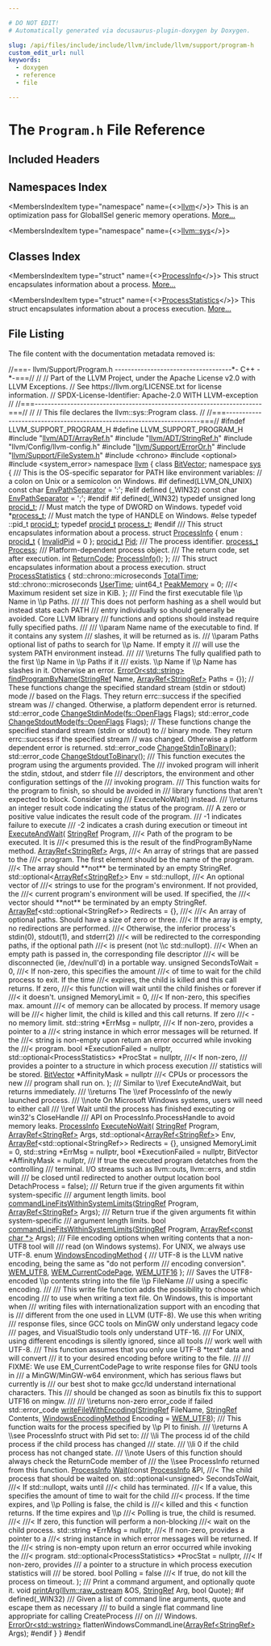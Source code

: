 ```yaml
---

# DO NOT EDIT!
# Automatically generated via docusaurus-plugin-doxygen by Doxygen.

slug: /api/files/include/include/llvm/include/llvm/support/program-h
custom_edit_url: null
keywords:
  - doxygen
  - reference
  - file

---
```





# The `Program.h` File Reference

<DoxygenPage pluginConfig={pluginConfig}>



## Included Headers

<IncludesList>
<IncludesListItem
  filePath="llvm/ADT/ArrayRef.h"
  permalink="/docs/api/files/include/include/llvm/include/llvm/adt/arrayref-h"
  isLocal="true" />
<IncludesListItem
  filePath="llvm/ADT/StringRef.h"
  permalink="/docs/api/files/include/include/llvm/include/llvm/adt/stringref-h"
  isLocal="true" />
<IncludesListItem
  filePath="llvm/Config/llvm-config.h"
  permalink=""
  isLocal="true" />
<IncludesListItem
  filePath="llvm/Support/ErrorOr.h"
  permalink="/docs/api/files/include/include/llvm/include/llvm/support/erroror-h"
  isLocal="true" />
<IncludesListItem
  filePath="llvm/Support/FileSystem.h"
  permalink="/docs/api/files/include/include/llvm/include/llvm/support/filesystem-h"
  isLocal="true" />
<IncludesListItem
  filePath="chrono"
  permalink=""
  isLocal="false" />
<IncludesListItem
  filePath="optional"
  permalink=""
  isLocal="false" />
<IncludesListItem
  filePath="system_error"
  permalink=""
  isLocal="false" />
</IncludesList>

## Namespaces Index

<MembersIndex>

<MembersIndexItem
  type="namespace"
  name={<><a href="/docs/api/namespaces/llvm">llvm</a></>}>
This is an optimization pass for GlobalISel generic memory operations. <a href="/docs/api/namespaces/llvm/#details">More...</a>
</MembersIndexItem>

<MembersIndexItem
  type="namespace"
  name={<><a href="/docs/api/namespaces/llvm/sys">llvm::sys</a></>}>
</MembersIndexItem>

</MembersIndex>

## Classes Index

<MembersIndex>

<MembersIndexItem
  type="struct"
  name={<><a href="/docs/api/structs/llvm/sys/processinfo">ProcessInfo</a></>}>
This struct encapsulates information about a process. <a href="/docs/api/structs/llvm/sys/processinfo/#details">More...</a>
</MembersIndexItem>

<MembersIndexItem
  type="struct"
  name={<><a href="/docs/api/structs/llvm/sys/processstatistics">ProcessStatistics</a></>}>
This struct encapsulates information about a process execution. <a href="/docs/api/structs/llvm/sys/processstatistics/#details">More...</a>
</MembersIndexItem>

</MembersIndex>


## File Listing

The file content with the documentation metadata removed is:

<ProgramListing>

<Link id="l00001" /><CodeLine lineNumber="1"><Highlight kind="comment">//===- llvm/Support/Program.h ------------------------------------&#42;- C++ -&#42;-===//</Highlight><Highlight kind="normal"></Highlight></CodeLine>
<Link id="l00002" /><CodeLine lineNumber="2"><Highlight kind="normal"></Highlight><Highlight kind="comment">//</Highlight><Highlight kind="normal"></Highlight></CodeLine>
<Link id="l00003" /><CodeLine lineNumber="3"><Highlight kind="normal"></Highlight><Highlight kind="comment">// Part of the LLVM Project, under the Apache License v2.0 with LLVM Exceptions.</Highlight><Highlight kind="normal"></Highlight></CodeLine>
<Link id="l00004" /><CodeLine lineNumber="4"><Highlight kind="normal"></Highlight><Highlight kind="comment">// See https://llvm.org/LICENSE.txt for license information.</Highlight><Highlight kind="normal"></Highlight></CodeLine>
<Link id="l00005" /><CodeLine lineNumber="5"><Highlight kind="normal"></Highlight><Highlight kind="comment">// SPDX-License-Identifier: Apache-2.0 WITH LLVM-exception</Highlight><Highlight kind="normal"></Highlight></CodeLine>
<Link id="l00006" /><CodeLine lineNumber="6"><Highlight kind="normal"></Highlight><Highlight kind="comment">//</Highlight><Highlight kind="normal"></Highlight></CodeLine>
<Link id="l00007" /><CodeLine lineNumber="7"><Highlight kind="normal"></Highlight><Highlight kind="comment">//===----------------------------------------------------------------------===//</Highlight><Highlight kind="normal"></Highlight></CodeLine>
<Link id="l00008" /><CodeLine lineNumber="8"><Highlight kind="normal"></Highlight><Highlight kind="comment">//</Highlight><Highlight kind="normal"></Highlight></CodeLine>
<Link id="l00009" /><CodeLine lineNumber="9"><Highlight kind="normal"></Highlight><Highlight kind="comment">// This file declares the llvm::sys::Program class.</Highlight><Highlight kind="normal"></Highlight></CodeLine>
<Link id="l00010" /><CodeLine lineNumber="10"><Highlight kind="normal"></Highlight><Highlight kind="comment">//</Highlight><Highlight kind="normal"></Highlight></CodeLine>
<Link id="l00011" /><CodeLine lineNumber="11"><Highlight kind="normal"></Highlight><Highlight kind="comment">//===----------------------------------------------------------------------===//</Highlight><Highlight kind="normal"></Highlight></CodeLine>
<Link id="l00012" /><CodeLine lineNumber="12"><Highlight kind="normal"></Highlight></CodeLine>
<Link id="l00013" /><CodeLine lineNumber="13"><Highlight kind="normal"></Highlight><Highlight kind="preprocessor">#ifndef LLVM&#95;SUPPORT&#95;PROGRAM&#95;H</Highlight><Highlight kind="normal"></Highlight></CodeLine>
<Link id="l00014" /><CodeLine lineNumber="14"><Highlight kind="normal"></Highlight><Highlight kind="preprocessor">#define LLVM&#95;SUPPORT&#95;PROGRAM&#95;H</Highlight><Highlight kind="normal"></Highlight></CodeLine>
<Link id="l00015" /><CodeLine lineNumber="15"><Highlight kind="normal"></Highlight></CodeLine>
<Link id="l00016" /><CodeLine lineNumber="16"><Highlight kind="normal"></Highlight><Highlight kind="preprocessor">#include &quot;<a href="/docs/api/files/include/include/llvm/include/llvm/adt/arrayref-h">llvm/ADT/ArrayRef.h</a>&quot;</Highlight><Highlight kind="normal"></Highlight></CodeLine>
<Link id="l00017" /><CodeLine lineNumber="17"><Highlight kind="normal"></Highlight><Highlight kind="preprocessor">#include &quot;<a href="/docs/api/files/include/include/llvm/include/llvm/adt/stringref-h">llvm/ADT/StringRef.h</a>&quot;</Highlight><Highlight kind="normal"></Highlight></CodeLine>
<Link id="l00018" /><CodeLine lineNumber="18"><Highlight kind="normal"></Highlight><Highlight kind="preprocessor">#include &quot;llvm/Config/llvm-config.h&quot;</Highlight><Highlight kind="normal"></Highlight></CodeLine>
<Link id="l00019" /><CodeLine lineNumber="19"><Highlight kind="normal"></Highlight><Highlight kind="preprocessor">#include &quot;<a href="/docs/api/files/include/include/llvm/include/llvm/support/erroror-h">llvm/Support/ErrorOr.h</a>&quot;</Highlight><Highlight kind="normal"></Highlight></CodeLine>
<Link id="l00020" /><CodeLine lineNumber="20"><Highlight kind="normal"></Highlight><Highlight kind="preprocessor">#include &quot;<a href="/docs/api/files/include/include/llvm/include/llvm/support/filesystem-h">llvm/Support/FileSystem.h</a>&quot;</Highlight><Highlight kind="normal"></Highlight></CodeLine>
<Link id="l00021" /><CodeLine lineNumber="21"><Highlight kind="normal"></Highlight><Highlight kind="preprocessor">#include &lt;chrono&gt;</Highlight><Highlight kind="normal"></Highlight></CodeLine>
<Link id="l00022" /><CodeLine lineNumber="22"><Highlight kind="normal"></Highlight><Highlight kind="preprocessor">#include &lt;optional&gt;</Highlight><Highlight kind="normal"></Highlight></CodeLine>
<Link id="l00023" /><CodeLine lineNumber="23"><Highlight kind="normal"></Highlight><Highlight kind="preprocessor">#include &lt;system&#95;error&gt;</Highlight><Highlight kind="normal"></Highlight></CodeLine>
<Link id="l00024" /><CodeLine lineNumber="24"><Highlight kind="normal"></Highlight></CodeLine>
<Link id="l00025" /><CodeLine lineNumber="25"><Highlight kind="normal"></Highlight><Highlight kind="keyword">namespace </Highlight><Highlight kind="normal"><a href="/docs/api/namespaces/llvm">llvm</a> &#123;</Highlight></CodeLine>
<Link id="l00026" /><CodeLine lineNumber="26"><Highlight kind="normal"></Highlight><Highlight kind="keyword">class </Highlight><Highlight kind="normal"><a href="/docs/api/classes/llvm/bitvector">BitVector</a>;</Highlight></CodeLine>
<Link id="l00027" /><CodeLine lineNumber="27"><Highlight kind="normal"></Highlight><Highlight kind="keyword">namespace </Highlight><Highlight kind="normal"><a href="/docs/api/namespaces/llvm/sys">sys</a> &#123;</Highlight></CodeLine>
<Link id="l00028" /><CodeLine lineNumber="28"><Highlight kind="normal"></Highlight><Highlight kind="comment"></Highlight></CodeLine>
<Link id="l00029" /><CodeLine lineNumber="29"><Highlight kind="comment">  /// This is the OS-specific separator for PATH like environment variables:</Highlight><Highlight kind="normal"></Highlight></CodeLine>
<Link id="l00030" /><CodeLine lineNumber="30"><Highlight kind="normal">  </Highlight><Highlight kind="comment">// a colon on Unix or a semicolon on Windows.</Highlight><Highlight kind="normal"></Highlight></CodeLine>
<Link id="l00031" /><CodeLine lineNumber="31"><Highlight kind="normal"></Highlight><Highlight kind="preprocessor">#if defined(LLVM&#95;ON&#95;UNIX)</Highlight><Highlight kind="normal"></Highlight></CodeLine>
<Link id="l00032" /><CodeLine lineNumber="32" lineLink="/docs/api/namespaces/llvm/sys/#a77295e6c130654c888b57aa25f9f90c5"><Highlight kind="normal">  </Highlight><Highlight kind="keyword">const</Highlight><Highlight kind="normal"> </Highlight><Highlight kind="keywordtype">char</Highlight><Highlight kind="normal"> <a href="/docs/api/namespaces/llvm/sys/#a77295e6c130654c888b57aa25f9f90c5">EnvPathSeparator</a> = </Highlight><Highlight kind="charliteral">&#39;:&#39;</Highlight><Highlight kind="normal">;</Highlight></CodeLine>
<Link id="l00033" /><CodeLine lineNumber="33"><Highlight kind="normal"></Highlight><Highlight kind="preprocessor">#elif defined (&#95;WIN32)</Highlight><Highlight kind="normal"></Highlight></CodeLine>
<Link id="l00034" /><CodeLine lineNumber="34"><Highlight kind="normal">  </Highlight><Highlight kind="keyword">const</Highlight><Highlight kind="normal"> </Highlight><Highlight kind="keywordtype">char</Highlight><Highlight kind="normal"> <a href="/docs/api/namespaces/llvm/sys/#a77295e6c130654c888b57aa25f9f90c5">EnvPathSeparator</a> = </Highlight><Highlight kind="charliteral">&#39;;&#39;</Highlight><Highlight kind="normal">;</Highlight></CodeLine>
<Link id="l00035" /><CodeLine lineNumber="35"><Highlight kind="normal"></Highlight><Highlight kind="preprocessor">#endif</Highlight><Highlight kind="normal"></Highlight></CodeLine>
<Link id="l00036" /><CodeLine lineNumber="36"><Highlight kind="normal"></Highlight></CodeLine>
<Link id="l00037" /><CodeLine lineNumber="37"><Highlight kind="normal"></Highlight><Highlight kind="preprocessor">#if defined(&#95;WIN32)</Highlight><Highlight kind="normal"></Highlight></CodeLine>
<Link id="l00038" /><CodeLine lineNumber="38"><Highlight kind="normal">  </Highlight><Highlight kind="keyword">typedef</Highlight><Highlight kind="normal"> </Highlight><Highlight kind="keywordtype">unsigned</Highlight><Highlight kind="normal"> </Highlight><Highlight kind="keywordtype">long</Highlight><Highlight kind="normal"> <a href="/docs/api/namespaces/llvm/sys/#a0002a8efab1cd114eac8b9d1e52fbba0">procid&#95;t</a>; </Highlight><Highlight kind="comment">// Must match the type of DWORD on Windows.</Highlight><Highlight kind="normal"></Highlight></CodeLine>
<Link id="l00039" /><CodeLine lineNumber="39"><Highlight kind="normal">  </Highlight><Highlight kind="keyword">typedef</Highlight><Highlight kind="normal"> </Highlight><Highlight kind="keywordtype">void</Highlight><Highlight kind="normal"> &#42;<a href="/docs/api/namespaces/llvm/sys/#a145d354f2fcc7677afede50175c67de6">process&#95;t</a>;        </Highlight><Highlight kind="comment">// Must match the type of HANDLE on Windows.</Highlight><Highlight kind="normal"></Highlight></CodeLine>
<Link id="l00040" /><CodeLine lineNumber="40"><Highlight kind="normal"></Highlight><Highlight kind="preprocessor">#else</Highlight><Highlight kind="normal"></Highlight></CodeLine>
<Link id="l00041" /><CodeLine lineNumber="41" lineLink="/docs/api/namespaces/llvm/sys/#a0002a8efab1cd114eac8b9d1e52fbba0"><Highlight kind="normal">  </Highlight><Highlight kind="keyword">typedef</Highlight><Highlight kind="normal"> ::pid&#95;t <a href="/docs/api/namespaces/llvm/sys/#a0002a8efab1cd114eac8b9d1e52fbba0">procid&#95;t</a>;</Highlight></CodeLine>
<Link id="l00042" /><CodeLine lineNumber="42" lineLink="/docs/api/namespaces/llvm/sys/#a145d354f2fcc7677afede50175c67de6"><Highlight kind="normal">  </Highlight><Highlight kind="keyword">typedef</Highlight><Highlight kind="normal"> <a href="/docs/api/namespaces/llvm/sys/#a0002a8efab1cd114eac8b9d1e52fbba0">procid&#95;t</a> <a href="/docs/api/namespaces/llvm/sys/#a145d354f2fcc7677afede50175c67de6">process&#95;t</a>;</Highlight></CodeLine>
<Link id="l00043" /><CodeLine lineNumber="43"><Highlight kind="normal"></Highlight><Highlight kind="preprocessor">#endif</Highlight><Highlight kind="normal"></Highlight></CodeLine>
<Link id="l00044" /><CodeLine lineNumber="44"><Highlight kind="normal"></Highlight><Highlight kind="comment"></Highlight></CodeLine>
<Link id="l00045" /><CodeLine lineNumber="45"><Highlight kind="comment">  /// This struct encapsulates information about a process.</Highlight><Highlight kind="normal"></Highlight></CodeLine>
<Link id="l00046" /><CodeLine lineNumber="46" lineLink="/docs/api/structs/llvm/sys/processinfo"><Highlight kind="normal">  </Highlight><Highlight kind="keyword">struct </Highlight><Highlight kind="normal"><a href="/docs/api/structs/llvm/sys/processinfo/#a8f904a7e686cd044958b4eceb4297cde">ProcessInfo</a> &#123;</Highlight></CodeLine>
<Link id="l00047" /><CodeLine lineNumber="47" lineLink="/docs/api/structs/llvm/sys/processinfo/#af94451be8e755556e76905b9da8a57f2a436e3ac4813c719e9a31575df214975f"><Highlight kind="normal">    enum : <a href="/docs/api/namespaces/llvm/sys/#a0002a8efab1cd114eac8b9d1e52fbba0">procid&#95;t</a> &#123; <a href="/docs/api/structs/llvm/sys/processinfo/#af94451be8e755556e76905b9da8a57f2a436e3ac4813c719e9a31575df214975f">InvalidPid</a> = 0 &#125;;</Highlight></CodeLine>
<Link id="l00048" /><CodeLine lineNumber="48"><Highlight kind="normal"></Highlight></CodeLine>
<Link id="l00049" /><CodeLine lineNumber="49" lineLink="/docs/api/structs/llvm/sys/processinfo/#addb475eb9bc55a3ed161d06a8a8927f7"><Highlight kind="normal">    <a href="/docs/api/namespaces/llvm/sys/#a0002a8efab1cd114eac8b9d1e52fbba0">procid&#95;t</a> <a href="/docs/api/structs/llvm/sys/processinfo/#addb475eb9bc55a3ed161d06a8a8927f7">Pid</a>;      </Highlight><Highlight kind="comment">/// The process identifier.</Highlight><Highlight kind="normal"></Highlight></CodeLine>
<Link id="l00050" /><CodeLine lineNumber="50" lineLink="/docs/api/structs/llvm/sys/processinfo/#a2baccbf1c92e7b3ae3116832316abf61"><Highlight kind="normal">    <a href="/docs/api/namespaces/llvm/sys/#a145d354f2fcc7677afede50175c67de6">process&#95;t</a> <a href="/docs/api/structs/llvm/sys/processinfo/#a2baccbf1c92e7b3ae3116832316abf61">Process</a>; </Highlight><Highlight kind="comment">/// Platform-dependent process object.</Highlight><Highlight kind="normal"></Highlight></CodeLine>
<Link id="l00051" /><CodeLine lineNumber="51"><Highlight kind="normal"></Highlight><Highlight kind="comment"></Highlight></CodeLine>
<Link id="l00052" /><CodeLine lineNumber="52"><Highlight kind="comment">    /// The return code, set after execution.</Highlight><Highlight kind="normal"></Highlight></CodeLine>
<Link id="l00053" /><CodeLine lineNumber="53" lineLink="/docs/api/structs/llvm/sys/processinfo/#a492728a2b5ef64d0de116baeb2bcba56"><Highlight kind="normal">    </Highlight><Highlight kind="keywordtype">int</Highlight><Highlight kind="normal"> <a href="/docs/api/structs/llvm/sys/processinfo/#a492728a2b5ef64d0de116baeb2bcba56">ReturnCode</a>;</Highlight></CodeLine>
<Link id="l00054" /><CodeLine lineNumber="54"><Highlight kind="normal"></Highlight></CodeLine>
<Link id="l00055" /><CodeLine lineNumber="55" lineLink="/docs/api/structs/llvm/sys/processinfo/#a8f904a7e686cd044958b4eceb4297cde"><Highlight kind="normal">    <a href="/docs/api/structs/llvm/sys/processinfo/#a8f904a7e686cd044958b4eceb4297cde">ProcessInfo</a>();</Highlight></CodeLine>
<Link id="l00056" /><CodeLine lineNumber="56"><Highlight kind="normal">  &#125;;</Highlight></CodeLine>
<Link id="l00057" /><CodeLine lineNumber="57"><Highlight kind="normal"></Highlight><Highlight kind="comment"></Highlight></CodeLine>
<Link id="l00058" /><CodeLine lineNumber="58"><Highlight kind="comment">  /// This struct encapsulates information about a process execution.</Highlight><Highlight kind="normal"></Highlight></CodeLine>
<Link id="l00059" /><CodeLine lineNumber="59" lineLink="/docs/api/structs/llvm/sys/processstatistics"><Highlight kind="normal">  </Highlight><Highlight kind="keyword">struct </Highlight><Highlight kind="normal"><a href="/docs/api/structs/llvm/sys/processstatistics">ProcessStatistics</a> &#123;</Highlight></CodeLine>
<Link id="l00060" /><CodeLine lineNumber="60" lineLink="/docs/api/structs/llvm/sys/processstatistics/#a965f411489b16e1898924070b4600e8e"><Highlight kind="normal">    std::chrono::microseconds <a href="/docs/api/structs/llvm/sys/processstatistics/#a965f411489b16e1898924070b4600e8e">TotalTime</a>;</Highlight></CodeLine>
<Link id="l00061" /><CodeLine lineNumber="61" lineLink="/docs/api/structs/llvm/sys/processstatistics/#ae53c778a36a53eecfff6b233fb172723"><Highlight kind="normal">    std::chrono::microseconds <a href="/docs/api/structs/llvm/sys/processstatistics/#ae53c778a36a53eecfff6b233fb172723">UserTime</a>;</Highlight></CodeLine>
<Link id="l00062" /><CodeLine lineNumber="62" lineLink="/docs/api/structs/llvm/sys/processstatistics/#a82ed289369aa8dd94f5bde6c3b64e50a"><Highlight kind="normal">    uint64&#95;t <a href="/docs/api/structs/llvm/sys/processstatistics/#a82ed289369aa8dd94f5bde6c3b64e50a">PeakMemory</a> = 0; </Highlight><Highlight kind="comment">///&lt; Maximum resident set size in KiB.</Highlight><Highlight kind="normal"></Highlight></CodeLine>
<Link id="l00063" /><CodeLine lineNumber="63"><Highlight kind="normal">  &#125;;</Highlight></CodeLine>
<Link id="l00064" /><CodeLine lineNumber="64"><Highlight kind="normal"></Highlight><Highlight kind="comment"></Highlight></CodeLine>
<Link id="l00065" /><CodeLine lineNumber="65"><Highlight kind="comment">  /// Find the first executable file \\p Name in \\p Paths.</Highlight></CodeLine>
<Link id="l00066" /><CodeLine lineNumber="66"><Highlight kind="comment">  ///</Highlight></CodeLine>
<Link id="l00067" /><CodeLine lineNumber="67"><Highlight kind="comment">  /// This does not perform hashing as a shell would but instead stats each PATH</Highlight></CodeLine>
<Link id="l00068" /><CodeLine lineNumber="68"><Highlight kind="comment">  /// entry individually so should generally be avoided. Core LLVM library</Highlight></CodeLine>
<Link id="l00069" /><CodeLine lineNumber="69"><Highlight kind="comment">  /// functions and options should instead require fully specified paths.</Highlight></CodeLine>
<Link id="l00070" /><CodeLine lineNumber="70"><Highlight kind="comment">  ///</Highlight></CodeLine>
<Link id="l00071" /><CodeLine lineNumber="71"><Highlight kind="comment">  /// \\param Name name of the executable to find. If it contains any system</Highlight></CodeLine>
<Link id="l00072" /><CodeLine lineNumber="72"><Highlight kind="comment">  ///   slashes, it will be returned as is.</Highlight></CodeLine>
<Link id="l00073" /><CodeLine lineNumber="73"><Highlight kind="comment">  /// \\param Paths optional list of paths to search for \\p Name. If empty it</Highlight></CodeLine>
<Link id="l00074" /><CodeLine lineNumber="74"><Highlight kind="comment">  ///   will use the system PATH environment instead.</Highlight></CodeLine>
<Link id="l00075" /><CodeLine lineNumber="75"><Highlight kind="comment">  ///</Highlight></CodeLine>
<Link id="l00076" /><CodeLine lineNumber="76"><Highlight kind="comment">  /// \\returns The fully qualified path to the first \\p Name in \\p Paths if it</Highlight></CodeLine>
<Link id="l00077" /><CodeLine lineNumber="77"><Highlight kind="comment">  ///   exists. \\p Name if \\p Name has slashes in it. Otherwise an error.</Highlight><Highlight kind="normal"></Highlight></CodeLine>
<Link id="l00078" /><CodeLine lineNumber="78"><Highlight kind="normal">  <a href="/docs/api/classes/llvm/erroror">ErrorOr&lt;std::string&gt;</a></Highlight></CodeLine>
<Link id="l00079" /><CodeLine lineNumber="79" lineLink="/docs/api/namespaces/llvm/sys/#ae87ab32d0995f94193aff5e380c8d251"><Highlight kind="normal">  <a href="/docs/api/namespaces/llvm/sys/#ae87ab32d0995f94193aff5e380c8d251">findProgramByName</a>(<a href="/docs/api/classes/llvm/stringref">StringRef</a> Name, <a href="/docs/api/classes/llvm/arrayref">ArrayRef&lt;StringRef&gt;</a> Paths = &#123;&#125;);</Highlight></CodeLine>
<Link id="l00080" /><CodeLine lineNumber="80"><Highlight kind="normal"></Highlight></CodeLine>
<Link id="l00081" /><CodeLine lineNumber="81"><Highlight kind="normal">  </Highlight><Highlight kind="comment">// These functions change the specified standard stream (stdin or stdout) mode</Highlight><Highlight kind="normal"></Highlight></CodeLine>
<Link id="l00082" /><CodeLine lineNumber="82"><Highlight kind="normal">  </Highlight><Highlight kind="comment">// based on the Flags. They return errc::success if the specified stream was</Highlight><Highlight kind="normal"></Highlight></CodeLine>
<Link id="l00083" /><CodeLine lineNumber="83"><Highlight kind="normal">  </Highlight><Highlight kind="comment">// changed. Otherwise, a platform dependent error is returned.</Highlight><Highlight kind="normal"></Highlight></CodeLine>
<Link id="l00084" /><CodeLine lineNumber="84" lineLink="/docs/api/namespaces/llvm/sys/#a1b6956e6c738949193efee28bffe29f5"><Highlight kind="normal">  std::error&#95;code <a href="/docs/api/namespaces/llvm/sys/#a1b6956e6c738949193efee28bffe29f5">ChangeStdinMode</a>(<a href="/docs/api/namespaces/llvm/sys/fs/#a662978c0cdf81de0d448032f142a3695">fs::OpenFlags</a> Flags);</Highlight></CodeLine>
<Link id="l00085" /><CodeLine lineNumber="85" lineLink="/docs/api/namespaces/llvm/sys/#aa8e20bc263db62de532feb3d46aead63"><Highlight kind="normal">  std::error&#95;code <a href="/docs/api/namespaces/llvm/sys/#aa8e20bc263db62de532feb3d46aead63">ChangeStdoutMode</a>(<a href="/docs/api/namespaces/llvm/sys/fs/#a662978c0cdf81de0d448032f142a3695">fs::OpenFlags</a> Flags);</Highlight></CodeLine>
<Link id="l00086" /><CodeLine lineNumber="86"><Highlight kind="normal"></Highlight></CodeLine>
<Link id="l00087" /><CodeLine lineNumber="87"><Highlight kind="normal">  </Highlight><Highlight kind="comment">// These functions change the specified standard stream (stdin or stdout) to</Highlight><Highlight kind="normal"></Highlight></CodeLine>
<Link id="l00088" /><CodeLine lineNumber="88"><Highlight kind="normal">  </Highlight><Highlight kind="comment">// binary mode. They return errc::success if the specified stream</Highlight><Highlight kind="normal"></Highlight></CodeLine>
<Link id="l00089" /><CodeLine lineNumber="89"><Highlight kind="normal">  </Highlight><Highlight kind="comment">// was changed. Otherwise a platform dependent error is returned.</Highlight><Highlight kind="normal"></Highlight></CodeLine>
<Link id="l00090" /><CodeLine lineNumber="90" lineLink="/docs/api/namespaces/llvm/sys/#a74b492689c767075c865526e04296d02"><Highlight kind="normal">  std::error&#95;code <a href="/docs/api/namespaces/llvm/sys/#a74b492689c767075c865526e04296d02">ChangeStdinToBinary</a>();</Highlight></CodeLine>
<Link id="l00091" /><CodeLine lineNumber="91" lineLink="/docs/api/namespaces/llvm/sys/#ac35445acb02a4d09fe5aeaeaa3ad5165"><Highlight kind="normal">  std::error&#95;code <a href="/docs/api/namespaces/llvm/sys/#ac35445acb02a4d09fe5aeaeaa3ad5165">ChangeStdoutToBinary</a>();</Highlight></CodeLine>
<Link id="l00092" /><CodeLine lineNumber="92"><Highlight kind="normal"></Highlight><Highlight kind="comment"></Highlight></CodeLine>
<Link id="l00093" /><CodeLine lineNumber="93"><Highlight kind="comment">  /// This function executes the program using the arguments provided.  The</Highlight></CodeLine>
<Link id="l00094" /><CodeLine lineNumber="94"><Highlight kind="comment">  /// invoked program will inherit the stdin, stdout, and stderr file</Highlight></CodeLine>
<Link id="l00095" /><CodeLine lineNumber="95"><Highlight kind="comment">  /// descriptors, the environment and other configuration settings of the</Highlight></CodeLine>
<Link id="l00096" /><CodeLine lineNumber="96"><Highlight kind="comment">  /// invoking program.</Highlight></CodeLine>
<Link id="l00097" /><CodeLine lineNumber="97"><Highlight kind="comment">  /// This function waits for the program to finish, so should be avoided in</Highlight></CodeLine>
<Link id="l00098" /><CodeLine lineNumber="98"><Highlight kind="comment">  /// library functions that aren&#39;t expected to block. Consider using</Highlight></CodeLine>
<Link id="l00099" /><CodeLine lineNumber="99"><Highlight kind="comment">  /// ExecuteNoWait() instead.</Highlight></CodeLine>
<Link id="l00100" /><CodeLine lineNumber="100"><Highlight kind="comment">  /// \\returns an integer result code indicating the status of the program.</Highlight></CodeLine>
<Link id="l00101" /><CodeLine lineNumber="101"><Highlight kind="comment">  /// A zero or positive value indicates the result code of the program.</Highlight></CodeLine>
<Link id="l00102" /><CodeLine lineNumber="102"><Highlight kind="comment">  /// -1 indicates failure to execute</Highlight></CodeLine>
<Link id="l00103" /><CodeLine lineNumber="103"><Highlight kind="comment">  /// -2 indicates a crash during execution or timeout</Highlight><Highlight kind="normal"></Highlight></CodeLine>
<Link id="l00104" /><CodeLine lineNumber="104"><Highlight kind="normal">  </Highlight><Highlight kind="keywordtype">int</Highlight><Highlight kind="normal"> <a href="/docs/api/namespaces/llvm/sys/#abb13fbc7f52c659966b05092b19e6e19">ExecuteAndWait</a>(</Highlight></CodeLine>
<Link id="l00105" /><CodeLine lineNumber="105"><Highlight kind="normal">      <a href="/docs/api/classes/llvm/stringref">StringRef</a> Program, </Highlight><Highlight kind="comment">///&lt; Path of the program to be executed. It is</Highlight><Highlight kind="comment"></Highlight></CodeLine>
<Link id="l00106" /><CodeLine lineNumber="106"><Highlight kind="comment">      ///&lt; presumed this is the result of the findProgramByName method.</Highlight><Highlight kind="normal"></Highlight></CodeLine>
<Link id="l00107" /><CodeLine lineNumber="107"><Highlight kind="normal">      <a href="/docs/api/classes/llvm/arrayref">ArrayRef&lt;StringRef&gt;</a> Args, </Highlight><Highlight kind="comment">///&lt; An array of strings that are passed to the</Highlight><Highlight kind="comment"></Highlight></CodeLine>
<Link id="l00108" /><CodeLine lineNumber="108"><Highlight kind="comment">      ///&lt; program.  The first element should be the name of the program.</Highlight></CodeLine>
<Link id="l00109" /><CodeLine lineNumber="109"><Highlight kind="comment">      ///&lt; The array should &#42;&#42;not&#42;&#42; be terminated by an empty StringRef.</Highlight><Highlight kind="normal"></Highlight></CodeLine>
<Link id="l00110" /><CodeLine lineNumber="110"><Highlight kind="normal">      std::optional&lt;<a href="/docs/api/classes/llvm/arrayref">ArrayRef&lt;StringRef&gt;</a>&gt; Env =</Highlight></CodeLine>
<Link id="l00111" /><CodeLine lineNumber="111"><Highlight kind="normal">          std::nullopt, </Highlight><Highlight kind="comment">///&lt; An optional vector of</Highlight><Highlight kind="comment"></Highlight></CodeLine>
<Link id="l00112" /><CodeLine lineNumber="112"><Highlight kind="comment">      ///&lt; strings to use for the program&#39;s environment. If not provided, the</Highlight></CodeLine>
<Link id="l00113" /><CodeLine lineNumber="113"><Highlight kind="comment">      ///&lt; current program&#39;s environment will be used.  If specified, the</Highlight></CodeLine>
<Link id="l00114" /><CodeLine lineNumber="114"><Highlight kind="comment">      ///&lt; vector should &#42;&#42;not&#42;&#42; be terminated by an empty StringRef.</Highlight><Highlight kind="normal"></Highlight></CodeLine>
<Link id="l00115" /><CodeLine lineNumber="115"><Highlight kind="normal">      <a href="/docs/api/classes/llvm/arrayref">ArrayRef</a>&lt;std::optional&lt;StringRef&gt;&gt; Redirects = &#123;&#125;, </Highlight><Highlight kind="comment">///&lt;</Highlight><Highlight kind="comment"></Highlight></CodeLine>
<Link id="l00116" /><CodeLine lineNumber="116"><Highlight kind="comment">      ///&lt; An array of optional paths. Should have a size of zero or three.</Highlight></CodeLine>
<Link id="l00117" /><CodeLine lineNumber="117"><Highlight kind="comment">      ///&lt; If the array is empty, no redirections are performed.</Highlight></CodeLine>
<Link id="l00118" /><CodeLine lineNumber="118"><Highlight kind="comment">      ///&lt; Otherwise, the inferior process&#39;s stdin(0), stdout(1), and stderr(2)</Highlight></CodeLine>
<Link id="l00119" /><CodeLine lineNumber="119"><Highlight kind="comment">      ///&lt; will be redirected to the corresponding paths, if the optional path</Highlight></CodeLine>
<Link id="l00120" /><CodeLine lineNumber="120"><Highlight kind="comment">      ///&lt; is present (not \\c std::nullopt).</Highlight></CodeLine>
<Link id="l00121" /><CodeLine lineNumber="121"><Highlight kind="comment">      ///&lt; When an empty path is passed in, the corresponding file descriptor</Highlight></CodeLine>
<Link id="l00122" /><CodeLine lineNumber="122"><Highlight kind="comment">      ///&lt; will be disconnected (ie, /dev/null&#39;d) in a portable way.</Highlight><Highlight kind="normal"></Highlight></CodeLine>
<Link id="l00123" /><CodeLine lineNumber="123"><Highlight kind="normal">      </Highlight><Highlight kind="keywordtype">unsigned</Highlight><Highlight kind="normal"> SecondsToWait = 0, </Highlight><Highlight kind="comment">///&lt; If non-zero, this specifies the amount</Highlight><Highlight kind="comment"></Highlight></CodeLine>
<Link id="l00124" /><CodeLine lineNumber="124"><Highlight kind="comment">      ///&lt; of time to wait for the child process to exit. If the time</Highlight></CodeLine>
<Link id="l00125" /><CodeLine lineNumber="125"><Highlight kind="comment">      ///&lt; expires, the child is killed and this call returns. If zero,</Highlight></CodeLine>
<Link id="l00126" /><CodeLine lineNumber="126"><Highlight kind="comment">      ///&lt; this function will wait until the child finishes or forever if</Highlight></CodeLine>
<Link id="l00127" /><CodeLine lineNumber="127"><Highlight kind="comment">      ///&lt; it doesn&#39;t.</Highlight><Highlight kind="normal"></Highlight></CodeLine>
<Link id="l00128" /><CodeLine lineNumber="128"><Highlight kind="normal">      </Highlight><Highlight kind="keywordtype">unsigned</Highlight><Highlight kind="normal"> MemoryLimit = 0, </Highlight><Highlight kind="comment">///&lt; If non-zero, this specifies max. amount</Highlight><Highlight kind="comment"></Highlight></CodeLine>
<Link id="l00129" /><CodeLine lineNumber="129"><Highlight kind="comment">      ///&lt; of memory can be allocated by process. If memory usage will be</Highlight></CodeLine>
<Link id="l00130" /><CodeLine lineNumber="130"><Highlight kind="comment">      ///&lt; higher limit, the child is killed and this call returns. If zero</Highlight></CodeLine>
<Link id="l00131" /><CodeLine lineNumber="131"><Highlight kind="comment">      ///&lt; - no memory limit.</Highlight><Highlight kind="normal"></Highlight></CodeLine>
<Link id="l00132" /><CodeLine lineNumber="132"><Highlight kind="normal">      std::string &#42;ErrMsg = </Highlight><Highlight kind="keyword">nullptr</Highlight><Highlight kind="normal">, </Highlight><Highlight kind="comment">///&lt; If non-zero, provides a pointer to a</Highlight><Highlight kind="comment"></Highlight></CodeLine>
<Link id="l00133" /><CodeLine lineNumber="133"><Highlight kind="comment">      ///&lt; string instance in which error messages will be returned. If the</Highlight></CodeLine>
<Link id="l00134" /><CodeLine lineNumber="134"><Highlight kind="comment">      ///&lt; string is non-empty upon return an error occurred while invoking the</Highlight></CodeLine>
<Link id="l00135" /><CodeLine lineNumber="135"><Highlight kind="comment">      ///&lt; program.</Highlight><Highlight kind="normal"></Highlight></CodeLine>
<Link id="l00136" /><CodeLine lineNumber="136"><Highlight kind="normal">      </Highlight><Highlight kind="keywordtype">bool</Highlight><Highlight kind="normal"> &#42;ExecutionFailed = </Highlight><Highlight kind="keyword">nullptr</Highlight><Highlight kind="normal">,</Highlight></CodeLine>
<Link id="l00137" /><CodeLine lineNumber="137"><Highlight kind="normal">      std::optional&lt;ProcessStatistics&gt; &#42;ProcStat = </Highlight><Highlight kind="keyword">nullptr</Highlight><Highlight kind="normal">, </Highlight><Highlight kind="comment">///&lt; If non-zero,</Highlight><Highlight kind="comment"></Highlight></CodeLine>
<Link id="l00138" /><CodeLine lineNumber="138"><Highlight kind="comment">      /// provides a pointer to a structure in which process execution</Highlight></CodeLine>
<Link id="l00139" /><CodeLine lineNumber="139"><Highlight kind="comment">      /// statistics will be stored.</Highlight><Highlight kind="normal"></Highlight></CodeLine>
<Link id="l00140" /><CodeLine lineNumber="140"><Highlight kind="normal">      <a href="/docs/api/classes/llvm/bitvector">BitVector</a> &#42;AffinityMask = </Highlight><Highlight kind="keyword">nullptr</Highlight><Highlight kind="normal"> </Highlight><Highlight kind="comment">///&lt; CPUs or processors the new</Highlight><Highlight kind="comment"></Highlight></CodeLine>
<Link id="l00141" /><CodeLine lineNumber="141"><Highlight kind="comment">                                        /// program shall run on.</Highlight><Highlight kind="normal"></Highlight></CodeLine>
<Link id="l00142" /><CodeLine lineNumber="142"><Highlight kind="normal">  );</Highlight></CodeLine>
<Link id="l00143" /><CodeLine lineNumber="143"><Highlight kind="normal"></Highlight><Highlight kind="comment"></Highlight></CodeLine>
<Link id="l00144" /><CodeLine lineNumber="144"><Highlight kind="comment">  /// Similar to \\ref ExecuteAndWait, but returns immediately.</Highlight></CodeLine>
<Link id="l00145" /><CodeLine lineNumber="145"><Highlight kind="comment">  /// \\returns The \\ref ProcessInfo of the newly launched process.</Highlight></CodeLine>
<Link id="l00146" /><CodeLine lineNumber="146"><Highlight kind="comment">  /// \\note On Microsoft Windows systems, users will need to either call</Highlight></CodeLine>
<Link id="l00147" /><CodeLine lineNumber="147"><Highlight kind="comment">  /// \\ref Wait until the process has finished executing or win32&#39;s CloseHandle</Highlight></CodeLine>
<Link id="l00148" /><CodeLine lineNumber="148"><Highlight kind="comment">  /// API on ProcessInfo.ProcessHandle to avoid memory leaks.</Highlight><Highlight kind="normal"></Highlight></CodeLine>
<Link id="l00149" /><CodeLine lineNumber="149"><Highlight kind="normal">  <a href="/docs/api/structs/llvm/sys/processinfo">ProcessInfo</a> <a href="/docs/api/namespaces/llvm/sys/#a76fe26a8f1401a60839398dedb2f170c">ExecuteNoWait</a>(</Highlight></CodeLine>
<Link id="l00150" /><CodeLine lineNumber="150"><Highlight kind="normal">      <a href="/docs/api/classes/llvm/stringref">StringRef</a> Program, <a href="/docs/api/classes/llvm/arrayref">ArrayRef&lt;StringRef&gt;</a> Args,</Highlight></CodeLine>
<Link id="l00151" /><CodeLine lineNumber="151"><Highlight kind="normal">      std::optional&lt;<a href="/docs/api/classes/llvm/arrayref">ArrayRef&lt;StringRef&gt;</a>&gt; Env,</Highlight></CodeLine>
<Link id="l00152" /><CodeLine lineNumber="152"><Highlight kind="normal">      <a href="/docs/api/classes/llvm/arrayref">ArrayRef</a>&lt;std::optional&lt;StringRef&gt;&gt; Redirects = &#123;&#125;,</Highlight></CodeLine>
<Link id="l00153" /><CodeLine lineNumber="153"><Highlight kind="normal">      </Highlight><Highlight kind="keywordtype">unsigned</Highlight><Highlight kind="normal"> MemoryLimit = 0, std::string &#42;ErrMsg = </Highlight><Highlight kind="keyword">nullptr</Highlight><Highlight kind="normal">,</Highlight></CodeLine>
<Link id="l00154" /><CodeLine lineNumber="154"><Highlight kind="normal">      </Highlight><Highlight kind="keywordtype">bool</Highlight><Highlight kind="normal"> &#42;ExecutionFailed = </Highlight><Highlight kind="keyword">nullptr</Highlight><Highlight kind="normal">, BitVector &#42;AffinityMask = </Highlight><Highlight kind="keyword">nullptr</Highlight><Highlight kind="normal">,</Highlight><Highlight kind="comment"></Highlight></CodeLine>
<Link id="l00155" /><CodeLine lineNumber="155"><Highlight kind="comment">      /// If true the executed program detatches from the controlling</Highlight></CodeLine>
<Link id="l00156" /><CodeLine lineNumber="156"><Highlight kind="comment">      /// terminal. I/O streams such as llvm::outs, llvm::errs, and stdin will</Highlight></CodeLine>
<Link id="l00157" /><CodeLine lineNumber="157"><Highlight kind="comment">      /// be closed until redirected to another output location</Highlight><Highlight kind="normal"></Highlight></CodeLine>
<Link id="l00158" /><CodeLine lineNumber="158"><Highlight kind="normal">      </Highlight><Highlight kind="keywordtype">bool</Highlight><Highlight kind="normal"> DetachProcess = </Highlight><Highlight kind="keyword">false</Highlight><Highlight kind="normal">);</Highlight></CodeLine>
<Link id="l00159" /><CodeLine lineNumber="159"><Highlight kind="normal"></Highlight><Highlight kind="comment"></Highlight></CodeLine>
<Link id="l00160" /><CodeLine lineNumber="160"><Highlight kind="comment">  /// Return true if the given arguments fit within system-specific</Highlight></CodeLine>
<Link id="l00161" /><CodeLine lineNumber="161"><Highlight kind="comment">  /// argument length limits.</Highlight><Highlight kind="normal"></Highlight></CodeLine>
<Link id="l00162" /><CodeLine lineNumber="162" lineLink="/docs/api/namespaces/llvm/sys/#a8f03c560e53b510e60a472723126bb52"><Highlight kind="normal">  </Highlight><Highlight kind="keywordtype">bool</Highlight><Highlight kind="normal"> <a href="/docs/api/namespaces/llvm/sys/#a8f03c560e53b510e60a472723126bb52">commandLineFitsWithinSystemLimits</a>(<a href="/docs/api/classes/llvm/stringref">StringRef</a> Program,</Highlight></CodeLine>
<Link id="l00163" /><CodeLine lineNumber="163"><Highlight kind="normal">                                         <a href="/docs/api/classes/llvm/arrayref">ArrayRef&lt;StringRef&gt;</a> Args);</Highlight></CodeLine>
<Link id="l00164" /><CodeLine lineNumber="164"><Highlight kind="normal"></Highlight><Highlight kind="comment"></Highlight></CodeLine>
<Link id="l00165" /><CodeLine lineNumber="165"><Highlight kind="comment">  /// Return true if the given arguments fit within system-specific</Highlight></CodeLine>
<Link id="l00166" /><CodeLine lineNumber="166"><Highlight kind="comment">  /// argument length limits.</Highlight><Highlight kind="normal"></Highlight></CodeLine>
<Link id="l00167" /><CodeLine lineNumber="167"><Highlight kind="normal">  </Highlight><Highlight kind="keywordtype">bool</Highlight><Highlight kind="normal"> <a href="/docs/api/namespaces/llvm/sys/#a8f03c560e53b510e60a472723126bb52">commandLineFitsWithinSystemLimits</a>(<a href="/docs/api/classes/llvm/stringref">StringRef</a> Program,</Highlight></CodeLine>
<Link id="l00168" /><CodeLine lineNumber="168"><Highlight kind="normal">                                         <a href="/docs/api/classes/llvm/arrayref">ArrayRef&lt;const char &#42;&gt;</a> Args);</Highlight></CodeLine>
<Link id="l00169" /><CodeLine lineNumber="169"><Highlight kind="normal"></Highlight><Highlight kind="comment"></Highlight></CodeLine>
<Link id="l00170" /><CodeLine lineNumber="170"><Highlight kind="comment">  /// File encoding options when writing contents that a non-UTF8 tool will</Highlight></CodeLine>
<Link id="l00171" /><CodeLine lineNumber="171"><Highlight kind="comment">  /// read (on Windows systems). For UNIX, we always use UTF-8.</Highlight><Highlight kind="normal"></Highlight></CodeLine>
<Link id="l00172" /><CodeLine lineNumber="172" lineLink="/docs/api/namespaces/llvm/sys/#aad87650fa22966074a3b341d0e5cef6c"><Highlight kind="normal">  </Highlight><Highlight kind="keyword">enum</Highlight><Highlight kind="normal"> <a href="/docs/api/namespaces/llvm/sys/#aad87650fa22966074a3b341d0e5cef6c">WindowsEncodingMethod</a> &#123;</Highlight><Highlight kind="comment"></Highlight></CodeLine>
<Link id="l00173" /><CodeLine lineNumber="173"><Highlight kind="comment">    /// UTF-8 is the LLVM native encoding, being the same as &quot;do not perform</Highlight></CodeLine>
<Link id="l00174" /><CodeLine lineNumber="174"><Highlight kind="comment">    /// encoding conversion&quot;.</Highlight><Highlight kind="normal"></Highlight></CodeLine>
<Link id="l00175" /><CodeLine lineNumber="175" lineLink="/docs/api/namespaces/llvm/sys/#aad87650fa22966074a3b341d0e5cef6caf0fd365beea6ebcbd1e26eb24015da53"><Highlight kind="normal">    <a href="/docs/api/namespaces/llvm/sys/#aad87650fa22966074a3b341d0e5cef6caf0fd365beea6ebcbd1e26eb24015da53">WEM&#95;UTF8</a>,</Highlight></CodeLine>
<Link id="l00176" /><CodeLine lineNumber="176" lineLink="/docs/api/namespaces/llvm/sys/#aad87650fa22966074a3b341d0e5cef6ca4a36ece054fa83562738192455180088"><Highlight kind="normal">    <a href="/docs/api/namespaces/llvm/sys/#aad87650fa22966074a3b341d0e5cef6ca4a36ece054fa83562738192455180088">WEM&#95;CurrentCodePage</a>,</Highlight></CodeLine>
<Link id="l00177" /><CodeLine lineNumber="177" lineLink="/docs/api/namespaces/llvm/sys/#aad87650fa22966074a3b341d0e5cef6ca89ceaeaaf604a94c4691ea915ada8c3c"><Highlight kind="normal">    <a href="/docs/api/namespaces/llvm/sys/#aad87650fa22966074a3b341d0e5cef6ca89ceaeaaf604a94c4691ea915ada8c3c">WEM&#95;UTF16</a></Highlight></CodeLine>
<Link id="l00178" /><CodeLine lineNumber="178"><Highlight kind="normal">  &#125;;</Highlight></CodeLine>
<Link id="l00179" /><CodeLine lineNumber="179"><Highlight kind="normal"></Highlight><Highlight kind="comment"></Highlight></CodeLine>
<Link id="l00180" /><CodeLine lineNumber="180"><Highlight kind="comment">  /// Saves the UTF8-encoded \\p contents string into the file \\p FileName</Highlight></CodeLine>
<Link id="l00181" /><CodeLine lineNumber="181"><Highlight kind="comment">  /// using a specific encoding.</Highlight></CodeLine>
<Link id="l00182" /><CodeLine lineNumber="182"><Highlight kind="comment">  ///</Highlight></CodeLine>
<Link id="l00183" /><CodeLine lineNumber="183"><Highlight kind="comment">  /// This write file function adds the possibility to choose which encoding</Highlight></CodeLine>
<Link id="l00184" /><CodeLine lineNumber="184"><Highlight kind="comment">  /// to use when writing a text file. On Windows, this is important when</Highlight></CodeLine>
<Link id="l00185" /><CodeLine lineNumber="185"><Highlight kind="comment">  /// writing files with internationalization support with an encoding that is</Highlight></CodeLine>
<Link id="l00186" /><CodeLine lineNumber="186"><Highlight kind="comment">  /// different from the one used in LLVM (UTF-8). We use this when writing</Highlight></CodeLine>
<Link id="l00187" /><CodeLine lineNumber="187"><Highlight kind="comment">  /// response files, since GCC tools on MinGW only understand legacy code</Highlight></CodeLine>
<Link id="l00188" /><CodeLine lineNumber="188"><Highlight kind="comment">  /// pages, and VisualStudio tools only understand UTF-16.</Highlight></CodeLine>
<Link id="l00189" /><CodeLine lineNumber="189"><Highlight kind="comment">  /// For UNIX, using different encodings is silently ignored, since all tools</Highlight></CodeLine>
<Link id="l00190" /><CodeLine lineNumber="190"><Highlight kind="comment">  /// work well with UTF-8.</Highlight></CodeLine>
<Link id="l00191" /><CodeLine lineNumber="191"><Highlight kind="comment">  /// This function assumes that you only use UTF-8 &#42;text&#42; data and will convert</Highlight></CodeLine>
<Link id="l00192" /><CodeLine lineNumber="192"><Highlight kind="comment">  /// it to your desired encoding before writing to the file.</Highlight></CodeLine>
<Link id="l00193" /><CodeLine lineNumber="193"><Highlight kind="comment">  ///</Highlight></CodeLine>
<Link id="l00194" /><CodeLine lineNumber="194"><Highlight kind="comment">  /// FIXME: We use EM&#95;CurrentCodePage to write response files for GNU tools in</Highlight></CodeLine>
<Link id="l00195" /><CodeLine lineNumber="195"><Highlight kind="comment">  /// a MinGW/MinGW-w64 environment, which has serious flaws but currently is</Highlight></CodeLine>
<Link id="l00196" /><CodeLine lineNumber="196"><Highlight kind="comment">  /// our best shot to make gcc/ld understand international characters. This</Highlight></CodeLine>
<Link id="l00197" /><CodeLine lineNumber="197"><Highlight kind="comment">  /// should be changed as soon as binutils fix this to support UTF16 on mingw.</Highlight></CodeLine>
<Link id="l00198" /><CodeLine lineNumber="198"><Highlight kind="comment">  ///</Highlight></CodeLine>
<Link id="l00199" /><CodeLine lineNumber="199"><Highlight kind="comment">  /// \\returns non-zero error&#95;code if failed</Highlight><Highlight kind="normal"></Highlight></CodeLine>
<Link id="l00200" /><CodeLine lineNumber="200"><Highlight kind="normal">  std::error&#95;code</Highlight></CodeLine>
<Link id="l00201" /><CodeLine lineNumber="201" lineLink="/docs/api/namespaces/llvm/sys/#ae1fa64c0bf9c723c5960fdd815df37df"><Highlight kind="normal">  <a href="/docs/api/namespaces/llvm/sys/#ae1fa64c0bf9c723c5960fdd815df37df">writeFileWithEncoding</a>(<a href="/docs/api/classes/llvm/stringref">StringRef</a> FileName, <a href="/docs/api/classes/llvm/stringref">StringRef</a> Contents,</Highlight></CodeLine>
<Link id="l00202" /><CodeLine lineNumber="202"><Highlight kind="normal">                        <a href="/docs/api/namespaces/llvm/sys/#aad87650fa22966074a3b341d0e5cef6c">WindowsEncodingMethod</a> Encoding = <a href="/docs/api/namespaces/llvm/sys/#aad87650fa22966074a3b341d0e5cef6caf0fd365beea6ebcbd1e26eb24015da53">WEM&#95;UTF8</a>);</Highlight></CodeLine>
<Link id="l00203" /><CodeLine lineNumber="203"><Highlight kind="normal"></Highlight><Highlight kind="comment"></Highlight></CodeLine>
<Link id="l00204" /><CodeLine lineNumber="204"><Highlight kind="comment">  /// This function waits for the process specified by \\p PI to finish.</Highlight></CodeLine>
<Link id="l00205" /><CodeLine lineNumber="205"><Highlight kind="comment">  /// \\returns A \\see ProcessInfo struct with Pid set to:</Highlight></CodeLine>
<Link id="l00206" /><CodeLine lineNumber="206"><Highlight kind="comment">  /// \\li The process id of the child process if the child process has changed</Highlight></CodeLine>
<Link id="l00207" /><CodeLine lineNumber="207"><Highlight kind="comment">  /// state.</Highlight></CodeLine>
<Link id="l00208" /><CodeLine lineNumber="208"><Highlight kind="comment">  /// \\li 0 if the child process has not changed state.</Highlight></CodeLine>
<Link id="l00209" /><CodeLine lineNumber="209"><Highlight kind="comment">  /// \\note Users of this function should always check the ReturnCode member of</Highlight></CodeLine>
<Link id="l00210" /><CodeLine lineNumber="210"><Highlight kind="comment">  /// the \\see ProcessInfo returned from this function.</Highlight><Highlight kind="normal"></Highlight></CodeLine>
<Link id="l00211" /><CodeLine lineNumber="211"><Highlight kind="normal">  <a href="/docs/api/structs/llvm/sys/processinfo">ProcessInfo</a></Highlight></CodeLine>
<Link id="l00212" /><CodeLine lineNumber="212" lineLink="/docs/api/namespaces/llvm/sys/#a7defb51d8d6a2eba7a428d1a22f08bad"><Highlight kind="normal">  <a href="/docs/api/namespaces/llvm/#a233737223c9a3dba810df5b91bc91d1fa49bfe5e1e40e44e387a5e03c6ca759c5">Wait</a>(</Highlight><Highlight kind="keyword">const</Highlight><Highlight kind="normal"> <a href="/docs/api/structs/llvm/sys/processinfo">ProcessInfo</a> &amp;PI, </Highlight><Highlight kind="comment">///&lt; The child process that should be waited on.</Highlight><Highlight kind="normal"></Highlight></CodeLine>
<Link id="l00213" /><CodeLine lineNumber="213"><Highlight kind="normal">       std::optional&lt;unsigned&gt; SecondsToWait, </Highlight><Highlight kind="comment">///&lt; If std::nullopt, waits until</Highlight><Highlight kind="comment"></Highlight></CodeLine>
<Link id="l00214" /><CodeLine lineNumber="214"><Highlight kind="comment">       ///&lt; child has terminated.</Highlight></CodeLine>
<Link id="l00215" /><CodeLine lineNumber="215"><Highlight kind="comment">       ///&lt; If a value, this specifies the amount of time to wait for the child</Highlight></CodeLine>
<Link id="l00216" /><CodeLine lineNumber="216"><Highlight kind="comment">       ///&lt; process. If the time expires, and \\p Polling is false, the child is</Highlight></CodeLine>
<Link id="l00217" /><CodeLine lineNumber="217"><Highlight kind="comment">       ///&lt; killed and this &lt; function returns. If the time expires and \\p</Highlight></CodeLine>
<Link id="l00218" /><CodeLine lineNumber="218"><Highlight kind="comment">       ///&lt; Polling is true, the child is resumed.</Highlight></CodeLine>
<Link id="l00219" /><CodeLine lineNumber="219"><Highlight kind="comment">       ///&lt;</Highlight></CodeLine>
<Link id="l00220" /><CodeLine lineNumber="220"><Highlight kind="comment">       ///&lt; If zero, this function will perform a non-blocking</Highlight></CodeLine>
<Link id="l00221" /><CodeLine lineNumber="221"><Highlight kind="comment">       ///&lt; wait on the child process.</Highlight><Highlight kind="normal"></Highlight></CodeLine>
<Link id="l00222" /><CodeLine lineNumber="222"><Highlight kind="normal">       std::string &#42;ErrMsg = </Highlight><Highlight kind="keyword">nullptr</Highlight><Highlight kind="normal">, </Highlight><Highlight kind="comment">///&lt; If non-zero, provides a pointer to a</Highlight><Highlight kind="comment"></Highlight></CodeLine>
<Link id="l00223" /><CodeLine lineNumber="223"><Highlight kind="comment">       ///&lt; string instance in which error messages will be returned. If the</Highlight></CodeLine>
<Link id="l00224" /><CodeLine lineNumber="224"><Highlight kind="comment">       ///&lt; string is non-empty upon return an error occurred while invoking the</Highlight></CodeLine>
<Link id="l00225" /><CodeLine lineNumber="225"><Highlight kind="comment">       ///&lt; program.</Highlight><Highlight kind="normal"></Highlight></CodeLine>
<Link id="l00226" /><CodeLine lineNumber="226"><Highlight kind="normal">       std::optional&lt;ProcessStatistics&gt; &#42;ProcStat =</Highlight></CodeLine>
<Link id="l00227" /><CodeLine lineNumber="227"><Highlight kind="normal">           </Highlight><Highlight kind="keyword">nullptr</Highlight><Highlight kind="normal">, </Highlight><Highlight kind="comment">///&lt; If non-zero, provides</Highlight><Highlight kind="comment"></Highlight></CodeLine>
<Link id="l00228" /><CodeLine lineNumber="228"><Highlight kind="comment">       /// a pointer to a structure in which process execution statistics will</Highlight></CodeLine>
<Link id="l00229" /><CodeLine lineNumber="229"><Highlight kind="comment">       /// be stored.</Highlight><Highlight kind="normal"></Highlight></CodeLine>
<Link id="l00230" /><CodeLine lineNumber="230"><Highlight kind="normal"></Highlight></CodeLine>
<Link id="l00231" /><CodeLine lineNumber="231"><Highlight kind="normal">       </Highlight><Highlight kind="keywordtype">bool</Highlight><Highlight kind="normal"> Polling = </Highlight><Highlight kind="keyword">false</Highlight><Highlight kind="normal"> </Highlight><Highlight kind="comment">///&lt; If true, do not kill the process on timeout.</Highlight><Highlight kind="normal"></Highlight></CodeLine>
<Link id="l00232" /><CodeLine lineNumber="232"><Highlight kind="normal">  );</Highlight></CodeLine>
<Link id="l00233" /><CodeLine lineNumber="233"><Highlight kind="normal"></Highlight><Highlight kind="comment"></Highlight></CodeLine>
<Link id="l00234" /><CodeLine lineNumber="234"><Highlight kind="comment">  /// Print a command argument, and optionally quote it.</Highlight><Highlight kind="normal"></Highlight></CodeLine>
<Link id="l00235" /><CodeLine lineNumber="235"><Highlight kind="normal">  </Highlight><Highlight kind="keywordtype">void</Highlight><Highlight kind="normal"> <a href="/docs/api/namespaces/llvm/sys/#a2407bfb7839e9f051cd446d587f978be">printArg</a>(<a href="/docs/api/classes/llvm/raw-ostream">llvm::raw&#95;ostream</a> &amp;OS, <a href="/docs/api/classes/llvm/stringref">StringRef</a> Arg, </Highlight><Highlight kind="keywordtype">bool</Highlight><Highlight kind="normal"> Quote);</Highlight></CodeLine>
<Link id="l00236" /><CodeLine lineNumber="236"><Highlight kind="normal"></Highlight></CodeLine>
<Link id="l00237" /><CodeLine lineNumber="237"><Highlight kind="normal"></Highlight><Highlight kind="preprocessor">#if defined(&#95;WIN32)</Highlight><Highlight kind="comment"></Highlight></CodeLine>
<Link id="l00238" /><CodeLine lineNumber="238"><Highlight kind="comment">  /// Given a list of command line arguments, quote and escape them as necessary</Highlight></CodeLine>
<Link id="l00239" /><CodeLine lineNumber="239"><Highlight kind="comment">  /// to build a single flat command line appropriate for calling CreateProcess</Highlight></CodeLine>
<Link id="l00240" /><CodeLine lineNumber="240"><Highlight kind="comment">  /// on</Highlight></CodeLine>
<Link id="l00241" /><CodeLine lineNumber="241"><Highlight kind="comment">  /// Windows.</Highlight><Highlight kind="normal"></Highlight></CodeLine>
<Link id="l00242" /><CodeLine lineNumber="242"><Highlight kind="normal">  <a href="/docs/api/classes/llvm/erroror">ErrorOr&lt;std::wstring&gt;</a> flattenWindowsCommandLine(<a href="/docs/api/classes/llvm/arrayref">ArrayRef&lt;StringRef&gt;</a> Args);</Highlight></CodeLine>
<Link id="l00243" /><CodeLine lineNumber="243"><Highlight kind="normal"></Highlight><Highlight kind="preprocessor">#endif</Highlight><Highlight kind="normal"></Highlight></CodeLine>
<Link id="l00244" /><CodeLine lineNumber="244"><Highlight kind="normal">  &#125;</Highlight></CodeLine>
<Link id="l00245" /><CodeLine lineNumber="245"><Highlight kind="normal">&#125;</Highlight></CodeLine>
<Link id="l00246" /><CodeLine lineNumber="246"><Highlight kind="normal"></Highlight></CodeLine>
<Link id="l00247" /><CodeLine lineNumber="247"><Highlight kind="normal"></Highlight><Highlight kind="preprocessor">#endif</Highlight></CodeLine>

</ProgramListing>

</DoxygenPage>
